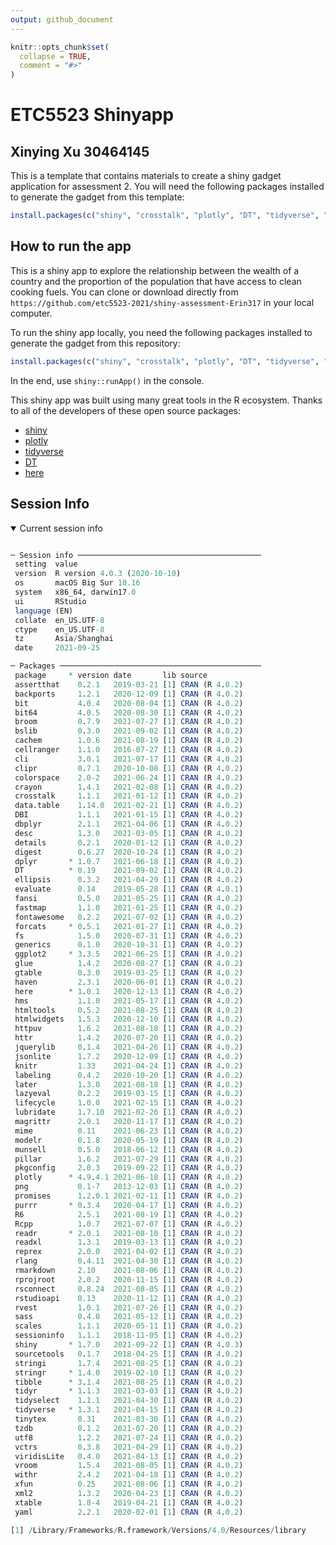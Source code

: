 ```yaml
---
output: github_document
---
```


<!-- README.md is generated from README.Rmd. Please edit that file -->

```r
knitr::opts_chunk$set(
  collapse = TRUE,
  comment = "#>"
)
```

# ETC5523 Shinyapp

## Xinying Xu 30464145

This is a template that contains materials to create a shiny gadget application
for assessment 2. You will need the following packages installed to 
generate the gadget from this template:

```r
install.packages(c("shiny", "crosstalk", "plotly", "DT", "tidyverse", "here"))
```

## How to run the app

This is a shiny app to explore the relationship between the wealth of a country and the proportion of the population that have access to clean cooking fuels. You can clone or download directly from `https://github.com/etc5523-2021/shiny-assessment-Erin317` in your local computer.

To run the shiny app locally, you need the following packages installed to 
generate the gadget from this repository:

```r
install.packages(c("shiny", "crosstalk", "plotly", "DT", "tidyverse", "here"))
```

In the end, use `shiny::runApp()` in the console.

This shiny app was built using many great tools in the R ecosystem. Thanks to all of the developers of these open source packages:

* [shiny](https://shiny.rstudio.com/)
* [plotly](https://plotly.com/)
* [tidyverse](https://www.tidyverse.org/)
* [DT](https://rstudio.github.io/DT/)
* [here](https://here.r-lib.org/)

## Session Info

<details open>
<summary> <span title='Click to Expand'> Current session info </span> </summary>

```r

─ Session info ─────────────────────────────────────────
 setting  value                       
 version  R version 4.0.3 (2020-10-10)
 os       macOS Big Sur 10.16         
 system   x86_64, darwin17.0          
 ui       RStudio                     
 language (EN)                        
 collate  en_US.UTF-8                 
 ctype    en_US.UTF-8                 
 tz       Asia/Shanghai               
 date     2021-09-25                  

─ Packages ─────────────────────────────────────────────
 package     * version date       lib source        
 assertthat    0.2.1   2019-03-21 [1] CRAN (R 4.0.2)
 backports     1.2.1   2020-12-09 [1] CRAN (R 4.0.2)
 bit           4.0.4   2020-08-04 [1] CRAN (R 4.0.2)
 bit64         4.0.5   2020-08-30 [1] CRAN (R 4.0.2)
 broom         0.7.9   2021-07-27 [1] CRAN (R 4.0.2)
 bslib         0.3.0   2021-09-02 [1] CRAN (R 4.0.2)
 cachem        1.0.6   2021-08-19 [1] CRAN (R 4.0.2)
 cellranger    1.1.0   2016-07-27 [1] CRAN (R 4.0.2)
 cli           3.0.1   2021-07-17 [1] CRAN (R 4.0.2)
 clipr         0.7.1   2020-10-08 [1] CRAN (R 4.0.2)
 colorspace    2.0-2   2021-06-24 [1] CRAN (R 4.0.2)
 crayon        1.4.1   2021-02-08 [1] CRAN (R 4.0.2)
 crosstalk     1.1.1   2021-01-12 [1] CRAN (R 4.0.2)
 data.table    1.14.0  2021-02-21 [1] CRAN (R 4.0.2)
 DBI           1.1.1   2021-01-15 [1] CRAN (R 4.0.2)
 dbplyr        2.1.1   2021-04-06 [1] CRAN (R 4.0.2)
 desc          1.3.0   2021-03-05 [1] CRAN (R 4.0.2)
 details       0.2.1   2020-01-12 [1] CRAN (R 4.0.2)
 digest        0.6.27  2020-10-24 [1] CRAN (R 4.0.2)
 dplyr       * 1.0.7   2021-06-18 [1] CRAN (R 4.0.2)
 DT          * 0.19    2021-09-02 [1] CRAN (R 4.0.2)
 ellipsis      0.3.2   2021-04-29 [1] CRAN (R 4.0.2)
 evaluate      0.14    2019-05-28 [1] CRAN (R 4.0.1)
 fansi         0.5.0   2021-05-25 [1] CRAN (R 4.0.2)
 fastmap       1.1.0   2021-01-25 [1] CRAN (R 4.0.2)
 fontawesome   0.2.2   2021-07-02 [1] CRAN (R 4.0.2)
 forcats     * 0.5.1   2021-01-27 [1] CRAN (R 4.0.2)
 fs            1.5.0   2020-07-31 [1] CRAN (R 4.0.2)
 generics      0.1.0   2020-10-31 [1] CRAN (R 4.0.2)
 ggplot2     * 3.3.5   2021-06-25 [1] CRAN (R 4.0.2)
 glue          1.4.2   2020-08-27 [1] CRAN (R 4.0.2)
 gtable        0.3.0   2019-03-25 [1] CRAN (R 4.0.2)
 haven         2.3.1   2020-06-01 [1] CRAN (R 4.0.2)
 here        * 1.0.1   2020-12-13 [1] CRAN (R 4.0.2)
 hms           1.1.0   2021-05-17 [1] CRAN (R 4.0.2)
 htmltools     0.5.2   2021-08-25 [1] CRAN (R 4.0.2)
 htmlwidgets   1.5.3   2020-12-10 [1] CRAN (R 4.0.2)
 httpuv        1.6.2   2021-08-18 [1] CRAN (R 4.0.2)
 httr          1.4.2   2020-07-20 [1] CRAN (R 4.0.2)
 jquerylib     0.1.4   2021-04-26 [1] CRAN (R 4.0.2)
 jsonlite      1.7.2   2020-12-09 [1] CRAN (R 4.0.2)
 knitr         1.33    2021-04-24 [1] CRAN (R 4.0.2)
 labeling      0.4.2   2020-10-20 [1] CRAN (R 4.0.2)
 later         1.3.0   2021-08-18 [1] CRAN (R 4.0.2)
 lazyeval      0.2.2   2019-03-15 [1] CRAN (R 4.0.2)
 lifecycle     1.0.0   2021-02-15 [1] CRAN (R 4.0.2)
 lubridate     1.7.10  2021-02-26 [1] CRAN (R 4.0.2)
 magrittr      2.0.1   2020-11-17 [1] CRAN (R 4.0.2)
 mime          0.11    2021-06-23 [1] CRAN (R 4.0.2)
 modelr        0.1.8   2020-05-19 [1] CRAN (R 4.0.2)
 munsell       0.5.0   2018-06-12 [1] CRAN (R 4.0.2)
 pillar        1.6.2   2021-07-29 [1] CRAN (R 4.0.2)
 pkgconfig     2.0.3   2019-09-22 [1] CRAN (R 4.0.2)
 plotly      * 4.9.4.1 2021-06-18 [1] CRAN (R 4.0.2)
 png           0.1-7   2013-12-03 [1] CRAN (R 4.0.2)
 promises      1.2.0.1 2021-02-11 [1] CRAN (R 4.0.2)
 purrr       * 0.3.4   2020-04-17 [1] CRAN (R 4.0.2)
 R6            2.5.1   2021-08-19 [1] CRAN (R 4.0.2)
 Rcpp          1.0.7   2021-07-07 [1] CRAN (R 4.0.2)
 readr       * 2.0.1   2021-08-10 [1] CRAN (R 4.0.2)
 readxl        1.3.1   2019-03-13 [1] CRAN (R 4.0.2)
 reprex        2.0.0   2021-04-02 [1] CRAN (R 4.0.2)
 rlang         0.4.11  2021-04-30 [1] CRAN (R 4.0.2)
 rmarkdown     2.10    2021-08-06 [1] CRAN (R 4.0.2)
 rprojroot     2.0.2   2020-11-15 [1] CRAN (R 4.0.2)
 rsconnect     0.8.24  2021-08-05 [1] CRAN (R 4.0.2)
 rstudioapi    0.13    2020-11-12 [1] CRAN (R 4.0.2)
 rvest         1.0.1   2021-07-26 [1] CRAN (R 4.0.2)
 sass          0.4.0   2021-05-12 [1] CRAN (R 4.0.2)
 scales        1.1.1   2020-05-11 [1] CRAN (R 4.0.2)
 sessioninfo   1.1.1   2018-11-05 [1] CRAN (R 4.0.2)
 shiny       * 1.7.0   2021-09-22 [1] CRAN (R 4.0.3)
 sourcetools   0.1.7   2018-04-25 [1] CRAN (R 4.0.2)
 stringi       1.7.4   2021-08-25 [1] CRAN (R 4.0.2)
 stringr     * 1.4.0   2019-02-10 [1] CRAN (R 4.0.2)
 tibble      * 3.1.4   2021-08-25 [1] CRAN (R 4.0.2)
 tidyr       * 1.1.3   2021-03-03 [1] CRAN (R 4.0.2)
 tidyselect    1.1.1   2021-04-30 [1] CRAN (R 4.0.2)
 tidyverse   * 1.3.1   2021-04-15 [1] CRAN (R 4.0.2)
 tinytex       0.31    2021-03-30 [1] CRAN (R 4.0.2)
 tzdb          0.1.2   2021-07-20 [1] CRAN (R 4.0.2)
 utf8          1.2.2   2021-07-24 [1] CRAN (R 4.0.2)
 vctrs         0.3.8   2021-04-29 [1] CRAN (R 4.0.2)
 viridisLite   0.4.0   2021-04-13 [1] CRAN (R 4.0.2)
 vroom         1.5.4   2021-08-05 [1] CRAN (R 4.0.2)
 withr         2.4.2   2021-04-18 [1] CRAN (R 4.0.2)
 xfun          0.25    2021-08-06 [1] CRAN (R 4.0.2)
 xml2          1.3.2   2020-04-23 [1] CRAN (R 4.0.2)
 xtable        1.8-4   2019-04-21 [1] CRAN (R 4.0.2)
 yaml          2.2.1   2020-02-01 [1] CRAN (R 4.0.2)

[1] /Library/Frameworks/R.framework/Versions/4.0/Resources/library

```

</details>
<br>
